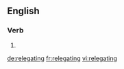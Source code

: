 ==English==

===Verb===
{{head|en}}

# {{present participle of|relegate}}

[[de:relegating]]
[[fr:relegating]]
[[vi:relegating]]